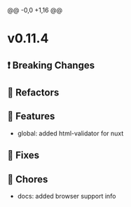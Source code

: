 @@ -0,0 +1,16 @@

<Meta title="Releases/v0.11.x - Latest Minor/v0.11.4 - Latest/Change log" />

# v0.11.4

## ❗ Breaking Changes

## 🔨 Refactors

## 🚀 Features
- global: added html-validator for nuxt

## 🐛 Fixes


## 🧹 Chores
- docs: added browser support info
